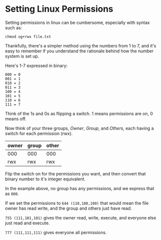# Setting Linux Permissions

Setting permissions in linux can be cumbersome, especially
with syntax such as:
```
chmod ug+rwx file.txt
```
Thankfully, there's a simpler method using the numbers from
1 to 7, and it's easy to remember if you understand the 
rationale behind how the number system is set up.

Here's 1-7 expressed in binary:
```
000 = 0
001 = 1
010 = 2
011 = 3
100 = 4
101 = 5
110 = 6
111 = 7
```
Think of the 1s and 0s as flipping a switch. 1 means 
permissions are on, 0 means off.

Now think of your three groups, _Owner_, _Group_, and _Others_, each 
having a switch for each permission (rwx).

| owner | group | other |
|:-------|:-------|:-------|
| 000 | 000 | 000 |
| rwx | rwx | rwx |

Flip the switch on for the permissions you want, and then convert 
that binary number to it's integer equivalent.

In the example above, no group has any permissions, and we 
express that as `000`.

If we set the permissions to `644 (110,100,100)` that would mean
the file owner has read write, and the group and others just have 
read.

`755 (111,101,101)` gives the owner read, write, execute, and everyone 
else just read and execute.

`777 (111,111,111)` gives everyone all permissions.